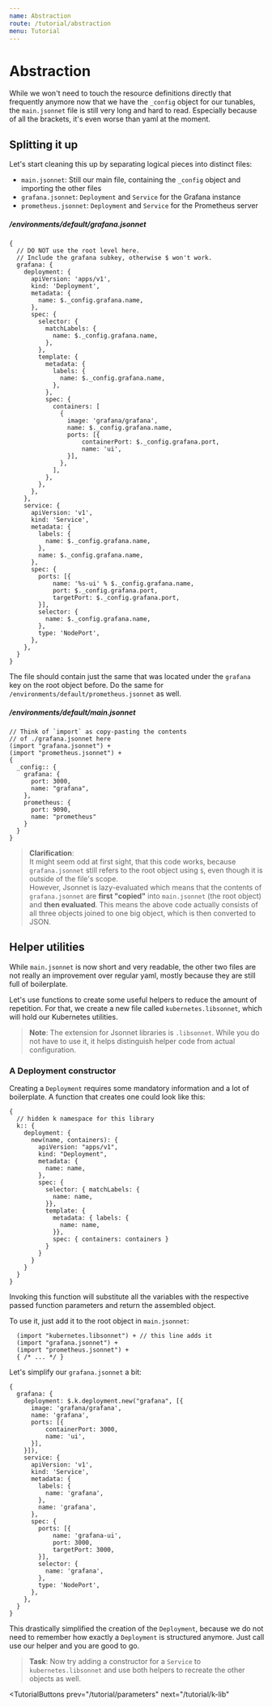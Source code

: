 ```yaml
---
name: Abstraction
route: /tutorial/abstraction
menu: Tutorial
---
```


# Abstraction

While we won't need to touch the resource definitions directly that frequently
anymore now that we have the `_config` object for our tunables, the
`main.jsonnet` file is still very long and hard to read. Especially because of
all the brackets, it's even worse than yaml at the moment.

## Splitting it up

Let's start cleaning this up by separating logical pieces into distinct files:

- `main.jsonnet`: Still our main file, containing the `_config` object and importing the other files
- `grafana.jsonnet`: `Deployment` and `Service` for the Grafana instance
- `prometheus.jsonnet`: `Deployment` and `Service` for the Prometheus server

##### /environments/default/grafana.jsonnet

```jsonnet
{
  // DO NOT use the root level here.
  // Include the grafana subkey, otherwise $ won't work.
  grafana: {
    deployment: {
      apiVersion: 'apps/v1',
      kind: 'Deployment',
      metadata: {
        name: $._config.grafana.name,
      },
      spec: {
        selector: {
          matchLabels: {
            name: $._config.grafana.name,
          },
        },
        template: {
          metadata: {
            labels: {
              name: $._config.grafana.name,
            },
          },
          spec: {
            containers: [
              {
                image: 'grafana/grafana',
                name: $._config.grafana.name,
                ports: [{
                    containerPort: $._config.grafana.port,
                    name: 'ui',
                }],
              },
            ],
          },
        },
      },
    },
    service: {
      apiVersion: 'v1',
      kind: 'Service',
      metadata: {
        labels: {
          name: $._config.grafana.name,
        },
        name: $._config.grafana.name,
      },
      spec: {
        ports: [{
            name: '%s-ui' % $._config.grafana.name,
            port: $._config.grafana.port,
            targetPort: $._config.grafana.port,
        }],
        selector: {
          name: $._config.grafana.name,
        },
        type: 'NodePort',
      },
    },
  }
}
```

The file should contain just the same that was located under the `grafana` key
on the root object before. Do the same for `/environments/default/prometheus.jsonnet` as well.

##### /environments/default/main.jsonnet

```jsonnet
// Think of `import` as copy-pasting the contents
// of ./grafana.jsonnet here
(import "grafana.jsonnet") +
(import "prometheus.jsonnet") +
{
  _config:: {
    grafana: {
      port: 3000,
      name: "grafana",
    },
    prometheus: {
      port: 9090,
      name: "prometheus"
    }
  }
}
```

> **Clarification**:  
> It might seem odd at first sight, that this code works, because
> `grafana.jsonnet` still refers to the root object using `$`, even
> though it is outside of the file's scope.  
> However, Jsonnet is lazy-evaluated which means that the contents of
> `grafana.jsonnet` are **first "copied"** into `main.jsonnet` (the root
> object) and **then evaluated**. This means the above code actually consists of
> all three objects joined to one big object, which is then converted to JSON.

## Helper utilities

While `main.jsonnet` is now short and very readable, the other two files are not
really an improvement over regular yaml, mostly because they are still full of
boilerplate.

Let's use functions to create some useful helpers to reduce the amount of
repetition. For that, we create a new file called `kubernetes.libsonnet`, which
will hold our Kubernetes utilities.

> **Note**: The extension for Jsonnet libraries is `.libsonnet`. While you do
> not have to use it, it helps distinguish helper code from actual configuration.

### A Deployment constructor

Creating a `Deployment` requires some mandatory information and a lot of
boilerplate. A function that creates one could look like this:

```jsonnet
{
  // hidden k namespace for this library
  k:: {
    deployment: {
      new(name, containers): {
        apiVersion: "apps/v1",
        kind: "Deployment",
        metadata: {
          name: name,
        },
        spec: {
          selector: { matchLabels: {
            name: name,
          }},
          template: {
            metadata: { labels: {
              name: name,
            }},
            spec: { containers: containers }
          }
        }
      }
    }
  }
}
```

Invoking this function will substitute all the variables with the respective
passed function parameters and return the assembled object.

To use it, just add it to the root object in `main.jsonnet`:

```jsonnet
  (import "kubernetes.libsonnet") + // this line adds it
  (import "grafana.jsonnet") +
  (import "prometheus.jsonnet") +
  { /* ... */ }
```

Let's simplify our `grafana.jsonnet` a bit:

```jsonnet
{
  grafana: {
    deployment: $.k.deployment.new("grafana", [{
      image: 'grafana/grafana',
      name: 'grafana',
      ports: [{
          containerPort: 3000,
          name: 'ui',
      }],
    }]),
    service: {
      apiVersion: 'v1',
      kind: 'Service',
      metadata: {
        labels: {
          name: 'grafana',
        },
        name: 'grafana',
      },
      spec: {
        ports: [{
            name: 'grafana-ui',
            port: 3000,
            targetPort: 3000,
        }],
        selector: {
          name: 'grafana',
        },
        type: 'NodePort',
      },
    },
  }
}
```

This drastically simplified the creation of the `Deployment`, because we do not
need to remember how exactly a `Deployment` is structured anymore. Just call use
our helper and you are good to go.

> **Task**: Now try adding a constructor for a `Service` to
> `kubernetes.libsonnet` and use both helpers to recreate the other objects as
> well.


<TutorialButtons
  prev="/tutorial/parameters"
  next="/tutorial/k-lib"
></TutorialButtons>
